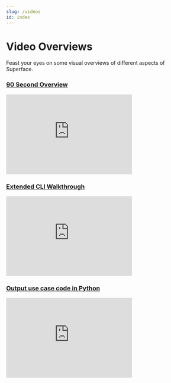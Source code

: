 ```yaml
---
slug: /videos
id: index
---
```


# Video Overviews

Feast your eyes on some visual overviews of different aspects of Superface.

<div className="row padding-bottom--lg">
  <div className="col col--6">
    <div className="card shadow">
      <a href="/docs/videos/90-seconds" className="menu__link">
        <div className="card__body">
          <h3>90 Second Overview</h3>
          <p>
            <iframe
              width="340"
              height="215"
              src="https://www.youtube.com/embed/5PQmK-YaMDE"
              title="YouTube video player"
              frameborder="0"
              allow="accelerometer; autoplay; clipboard-write; encrypted-media; gyroscope; picture-in-picture; web-share"
              allowfullscreen
            ></iframe>
          </p>
        </div>
      </a>
    </div>
  </div>
  <div className="col col--6">
    <div className="card shadow">
      <a href="/docs/videos/extended-cli-walkthrough" className="menu__link">
        <div className="card__body">
          <h3>Extended CLI Walkthrough</h3>
          <p>
            <iframe
              width="340"
              height="215"
              src="https://www.youtube.com/embed/anweAsYLqo8"
              title="YouTube video player"
              frameborder="0"
              allow="accelerometer; autoplay; clipboard-write; encrypted-media; gyroscope; picture-in-picture; web-share"
              allowfullscreen
            ></iframe>
          </p>
        </div>
      </a>
    </div>
  </div>
  <div className="col col--6">
    <div className="card shadow">
      <a href="/docs/videos/output-python-code" className="menu__link">
        <div className="card__body">
          <h3>Output use case code in Python</h3>
          <p>
            <iframe
              width="340"
              height="215"
              src="https://www.youtube.com/embed/kegsZmdikQU"
              title="YouTube video player"
              frameborder="0"
              allow="accelerometer; autoplay; clipboard-write; encrypted-media; gyroscope; picture-in-picture; web-share"
              allowfullscreen
            ></iframe>
          </p>
        </div>
      </a>
    </div>
  </div>
</div>
